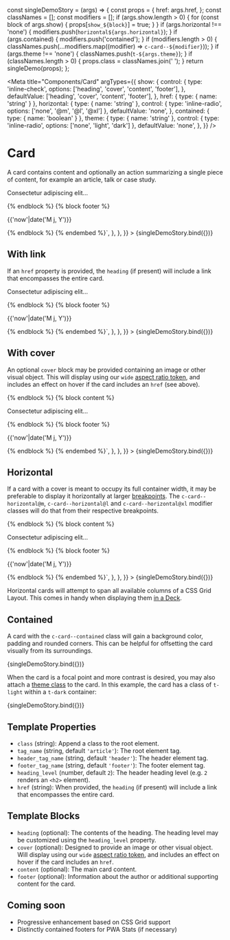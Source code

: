 const singleDemoStory = (args) => {
  const props = {
    href: args.href,
  };
  const classNames = [];
  const modifiers = [];
  if (args.show.length > 0) {
    for (const block of args.show) {
      props[`show_${block}`] = true;
    }
  }
  if (args.horizontal !== 'none') {
    modifiers.push(`horizontal${args.horizontal}`);
  }
  if (args.contained) {
    modifiers.push('contained');
  }
  if (modifiers.length > 0) {
    classNames.push(...modifiers.map((modifier) => `c-card--${modifier}`));
  }
  if (args.theme !== 'none') {
    classNames.push(`t-${args.theme}`);
  }
  if (classNames.length > 0) {
    props.class = classNames.join(' ');
  }
  return singleDemo(props);
};

<Meta
  title="Components/Card"
  argTypes={{
    show: {
      control: {
        type: 'inline-check',
        options: ['heading', 'cover', 'content', 'footer'],
      },
      defaultValue: ['heading', 'cover', 'content', 'footer'],
    },
    href: { type: { name: 'string' } },
    horizontal: {
      type: { name: 'string' },
      control: { type: 'inline-radio', options: ['none', '@m', '@l', '@xl'] },
      defaultValue: 'none',
    },
    contained: { type: { name: 'boolean' } },
    theme: {
      type: { name: 'string' },
      control: { type: 'inline-radio', options: ['none', 'light', 'dark'] },
      defaultValue: 'none',
    },
  }}
/>

# Card

A card contains content and optionally an action summarizing a single piece of content, for example an article, talk or case study.

<Canvas>
  <Story
    name="Content Blocks"
    args={{ show: ['heading', 'content', 'footer'] }}
    parameters={{
      docs: {
        source: {
          code: `{% embed '@cloudfour/components/card/card.twig' only %}
  {% block heading %}Lorem ipsum dolor sit amet{% endblock %}
  {% block content %}<p>Consectetur adipiscing elit...</p>{% endblock %}
  {% block footer %}<p>{{'now'|date('M j, Y')}}</p>{% endblock %}
{% endembed %}`,
        },
      },
    }}
  >
    {singleDemoStory.bind({})}
  </Story>
</Canvas>

## With link

If an `href` property is provided, the `heading` (if present) will include a link that encompasses the entire card.

<Canvas>
  <Story
    name="Link"
    args={{ href: '#', show: ['heading', 'content', 'footer'] }}
    parameters={{
      docs: {
        source: {
          code: `{% embed '@cloudfour/components/card/card.twig' with { href: '#' } only %}
  {% block heading %}Lorem ipsum dolor sit amet{% endblock %}
  {% block content %}<p>Consectetur adipiscing elit...</p>{% endblock %}
  {% block footer %}<p>{{'now'|date('M j, Y')}}</p>{% endblock %}
{% endembed %}`,
        },
      },
    }}
  >
    {singleDemoStory.bind({})}
  </Story>
</Canvas>

## With cover

An optional `cover` block may be provided containing an image or other visual object. This will display using our `wide` [aspect ratio token](/story/design-tokens-aspect-ratio--page), and includes an effect on hover if the card includes an `href` (see above).

<Canvas>
  <Story
    name="Cover Image"
    args={{ href: '#' }}
    parameters={{
      docs: {
        source: {
          code: `{% embed '@cloudfour/components/card/card.twig' with { href: '#' } only %}
  {% block heading %}Lorem ipsum dolor sit amet{% endblock %}
  {% block cover %}<img src="https://placeimg.com/800/450/animals" alt="">{% endblock %}
  {% block content %}<p>Consectetur adipiscing elit...</p>{% endblock %}
  {% block footer %}<p>{{'now'|date('M j, Y')}}</p>{% endblock %}
{% endembed %}`,
        },
      },
    }}
  >
    {singleDemoStory.bind({})}
  </Story>
</Canvas>

## Horizontal

If a card with a cover is meant to occupy its full container width, it may be preferable to display it horizontally at larger [breakpoints](/docs/design-tokens-breakpoint--page). The `c-card--horizontal@m`, `c-card--horizontal@l` and `c-card--horizontal@xl` modifier classes will do that from their respective breakpoints.

<Canvas>
  <Story
    name="Horizontal"
    args={{ href: '#', horizontal: '@m' }}
    parameters={{
      docs: {
        source: {
          code: `{% embed '@cloudfour/components/card/card.twig' with {
  href: '#',
  class: 'c-card--horizontal@m'
} only %}
  {% block heading %}Lorem ipsum dolor sit amet{% endblock %}
  {% block cover %}<img src="https://placeimg.com/800/450/animals" alt="">{% endblock %}
  {% block content %}<p>Consectetur adipiscing elit...</p>{% endblock %}
  {% block footer %}<p>{{'now'|date('M j, Y')}}</p>{% endblock %}
{% endembed %}`,
        },
      },
    }}
  >
    {singleDemoStory.bind({})}
  </Story>
</Canvas>

Horizontal cards will attempt to span all available columns of a CSS Grid Layout. This comes in handy when displaying them [in a Deck](/docs/objects-deck--horizontal-card#with-horizontal-cards).

## Contained

A card with the `c-card--contained` class will gain a background color, padding and rounded corners. This can be helpful for offsetting the card visually from its surroundings.

<Canvas>
  <Story
    name="Contained"
    args={{ href: '#', horizontal: '@m', contained: true }}
  >
    {singleDemoStory.bind({})}
  </Story>
</Canvas>

When the card is a focal point and more contrast is desired, you may also attach a [theme class](/docs/design-themes--light) to the card. In this example, the card has a class of `t-light` within a `t-dark` container:

<Canvas>
  <Story
    name="Themed"
    parameters={{ theme: 't-dark' }}
    args={{ href: '#', horizontal: '@m', contained: true, theme: 'light' }}
  >
    {singleDemoStory.bind({})}
  </Story>
</Canvas>

## Template Properties

- `class` (string): Append a class to the root element.
- `tag_name` (string, default `'article'`): The root element tag.
- `header_tag_name` (string, default `'header'`): The header element tag.
- `footer_tag_name` (string, default `'footer'`): The footer element tag.
- `heading_level` (number, default `2`): The header heading level (e.g. `2` renders an `<h2>` element).
- `href` (string): When provided, the `heading` (if present) will include a link that encompasses the entire card.

## Template Blocks

- `heading` (optional): The contents of the heading. The heading level may be customized using the `heading_level` property.
- `cover` (optional): Designed to provide an image or other visual object. Will display using our `wide` [aspect ratio token](/story/design-tokens-aspect-ratio--page), and includes an effect on hover if the card includes an `href`.
- `content` (optional): The main card content.
- `footer` (optional): Information about the author or additional supporting content for the card.

## Coming soon

- Progressive enhancement based on CSS Grid support
- Distinctly contained footers for PWA Stats (if necessary)
